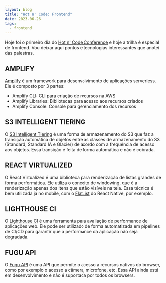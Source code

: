 ```yaml
---
layout: blog
title: "Hot n' Code: Frontend"
date: 2023-06-26
tags:
  - frontend
---
```

Hoje foi o primeiro dia do [Hot n' Code Conference](https://campaign.hotmart.com/hotncode-conference) e hoje a trilha é especial de frontend. Vou deixar aqui pontos e tecnologias interessantes que anotei das palestras.

## AMPLIFY
[Amplify](https://aws.amazon.com/pt/amplify/) é um framework para desenvolvimento de aplicações serverless. Ele é composto por 3 partes:
- Amplify CLI: CLI para criação de recursos na AWS
- Amplify Libraries: Bibliotecas para acesso aos recursos criados
- Amplify Console: Console para gerenciamento dos recursos

## S3 INTELLIGENT TIERING
O [S3 Intelligent Tiering](https://aws.amazon.com/s3/storage-classes/intelligent-tiering/) é uma forma de armazenamento do S3 que faz a transição automática de objetos entre as classes de armazenamento do S3 (Standard, Standard IA e Glacier) de acordo com a frequência de acesso aos objetos. Essa transição é feita de forma automática e não é cobrada.

## REACT VIRTUALIZED
O React Virtualized é uma biblioteca para renderização de listas grandes de forma performática. Ele utiliza o conceito de windowing, que é a renderização apenas dos itens que estão visíveis na tela.
Essa técnica é bem utilizada ja no mobile, com o [FlatList](https://reactnative.dev/docs/flatlist) do React Native, por exemplo.

## LIGHTHOUSE CI
O [Lighthouse CI](https://github.com/GoogleChrome/lighthouse-ci) é uma ferramenta para avaliação de performance de aplicações web. Ele pode ser utilizado de forma automatizada em pipelines de CI/CD para garantir que a performance da aplicação não seja degradada.

## FUGU API
O [Fugu API](https://developers.google.com/learn/pathways/fugu-apis) é uma API que permite o acesso a recursos nativos do browser, como por exemplo o acesso a câmera, microfone, etc. Essa API ainda está em desenvolvimento e não é suportada por todos os browsers.

